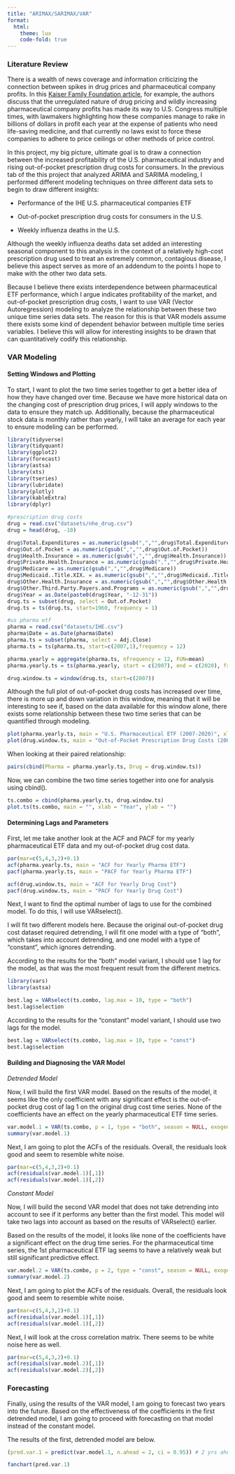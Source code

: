 ```yaml
---
title: "ARIMAX/SARIMAX/VAR"
format: 
  html:
    theme: lux
    code-fold: true
---
```


### Literature Review

There is a wealth of news coverage and information criticizing the connection between spikes in drug prices and pharmaceutical company profits. In this [Kaiser Family Foundation article](https://khn.org/news/sky-high-drug-prices-driven-by-pharma-profits-house-dems-charge/), for example, the authors discuss that the unregulated nature of drug pricing and wildly increasing pharmaceutical company profits has made its way to U.S. Congress multiple times, with lawmakers highlighting how these companies manage to rake in billions of dollars in profit each year at the expense of patients who need life-saving medicine, and that currently no laws exist to force these companies to adhere to price ceilings or other methods of price control.

In this project, my big picture, ultimate goal is to draw a connection between the increased profitability of the U.S. pharmaceutical industry and rising out-of-pocket prescription drug costs for consumers. In the previous tab of the this project that analyzed ARIMA and SARIMA modeling, I performed different modeling techniques on three different data sets to begin to draw different insights:

-   Performance of the IHE U.S. pharmaceutical companies ETF

-   Out-of-pocket prescription drug costs for consumers in the U.S.

-   Weekly influenza deaths in the U.S.

Although the weekly influenza deaths data set added an interesting seasonal component to this analysis in the context of a relatively high-cost prescription drug used to treat an extremely common, contagious disease, I believe this aspect serves as more of an addendum to the points I hope to make with the other two data sets.

Because I believe there exists interdependence between pharmaceutical ETF performance, which I argue indicates profitability of the market, and out-of-pocket prescription drug costs, I want to use VAR (Vector Autoregression) modeling to analyze the relationship between these two unique time series data sets. The reason for this is that VAR models assume there exists some kind of dependent behavior between multiple time series variables. I believe this will allow for interesting insights to be drawn that can quantitatively codify this relationship.

### VAR Modeling

#### Setting Windows and Plotting

To start, I want to plot the two time series together to get a better idea of how they have changed over time. Because we have more historical data on the changing cost of prescription drug prices, I will apply windows to the data to ensure they match up. Additionally, because the pharmaceutical stock data is monthly rather than yearly, I will take an average for each year to ensure modeling can be performed.

```r
library(tidyverse)
library(tidyquant)
library(ggplot2)
library(forecast)
library(astsa) 
library(xts)
library(tseries)
library(lubridate)
library(plotly)
library(kableExtra)
library(dplyr)

#prescription drug costs
drug = read.csv("datasets/nhe_drug.csv")
drug = head(drug, -10)

drug$Total.Expenditures = as.numeric(gsub(",","",drug$Total.Expenditures))
drug$Out.of.Pocket = as.numeric(gsub(",","",drug$Out.of.Pocket))
drug$Health.Insurance = as.numeric(gsub(",","",drug$Health.Insurance))
drug$Private.Health.Insurance = as.numeric(gsub(",","",drug$Private.Health.Insurance))
drug$Medicare = as.numeric(gsub(",","",drug$Medicare))
drug$Medicaid..Title.XIX. = as.numeric(gsub(",","",drug$Medicaid..Title.XIX.))
drug$Other.Health.Insurance = as.numeric(gsub(",","",drug$Other.Health.Insurance))
drug$Other.Third.Party.Payers.and.Programs = as.numeric(gsub(",","",drug$Other.Third.Party.Payers.and.Programs))
drug$Year = as.Date(paste0(drug$Year, "-12-31"))
drug.ts = subset(drug, select = Out.of.Pocket)
drug.ts = ts(drug.ts, start=1960, frequency = 1)

#us pharma etf
pharma = read.csv("datasets/IHE.csv")
pharma$Date = as.Date(pharma$Date)
pharma.ts = subset(pharma, select = Adj.Close)
pharma.ts = ts(pharma.ts, start=c(2007,1),frequency = 12)

```

```r

pharma.yearly = aggregate(pharma.ts, nfrequency = 12, FUN=mean)
pharma.yearly.ts = ts(pharma.yearly, start = c(2007), end = c(2020), frequency = 1)
```

```r
drug.window.ts = window(drug.ts, start=c(2007))
```

Although the full plot of out-of-pocket drug costs has increased over time, there is more up and down variation in this window, meaning that it will be interesting to see if, based on the data available for this window alone, there exists some relationship between these two time series that can be quantified through modeling.

```r

plot(pharma.yearly.ts, main = "U.S. Pharmaceutical ETF (2007-2020)", xlab = "", ylab = "")
plot(drug.window.ts, main = "Out-of-Pocket Prescription Drug Costs (2007-2020)", xlab = "", ylab = "")
```

When looking at their paired relationship:

```r

pairs(cbind(Pharma = pharma.yearly.ts, Drug = drug.window.ts))
```

Now, we can combine the two time series together into one for analysis using cbind().

```r
ts.combo = cbind(pharma.yearly.ts, drug.window.ts)
plot.ts(ts.combo, main = "", xlab = "Year", ylab = "")

```

#### Determining Lags and Parameters

First, let me take another look at the ACF and PACF for my yearly pharmaceutical ETF data and my out-of-pocket drug cost data.

```r
par(mar=c(5,4,3,2)+0.1)
acf(pharma.yearly.ts, main = "ACF for Yearly Pharma ETF")
pacf(pharma.yearly.ts, main = "PACF for Yearly Pharma ETF")

acf(drug.window.ts, main = "ACF for Yearly Drug Cost")
pacf(drug.window.ts, main = "PACF for Yearly Drug Cost")
```

Next, I want to find the optimal number of lags to use for the combined model. To do this, I will use VARselect().

I will fit two different models here. Because the original out-of-pocket drug cost dataset required detrending, I will fit one model with a type of "both", which takes into account detrending, and one model with a type of "constant", which ignores detrending.

According to the results for the "both" model variant, I should use 1 lag for the model, as that was the most frequent result from the different metrics.

```r
library(vars)
library(astsa)

best.lag = VARselect(ts.combo, lag.max = 10, type = "both")
best.lag$selection
```

According to the results for the "constant" model variant, I should use two lags for the model.

```r


best.lag = VARselect(ts.combo, lag.max = 10, type = "const")
best.lag$selection
```

#### Building and Diagnosing the VAR Model

*Detrended Model*

Now, I will build the first VAR model. Based on the results of the model, it seems like the only coefficient with any significant effect is the out-of-pocket drug cost of lag 1 on the original drug cost time series. None of the coefficients have an effect on the yearly pharmaceutical ETF time series.

```r
var.model.1 = VAR(ts.combo, p = 1, type = "both", season = NULL, exogen = NULL)
summary(var.model.1)
```

Next, I am going to plot the ACFs of the residuals. Overall, the residuals look good and seem to resemble white noise.

```r
par(mar=c(5,4,3,2)+0.1)
acf(residuals(var.model.1)[,1])
acf(residuals(var.model.1)[,2])

```

*Constant Model*

Now, I will build the second VAR model that does not take detrending into account to see if it performs any better than the first model. This model will take two lags into account as based on the results of VARselect() earlier.

Based on the results of the model, it looks like none of the coefficients have a significant effect on the drug time series. For the pharmaceutical time series, the 1st pharmaceutical ETF lag seems to have a relatively weak but still significant predictive effect.

```r
var.model.2 = VAR(ts.combo, p = 2, type = "const", season = NULL, exogen = NULL)
summary(var.model.2)
```

Next, I am going to plot the ACFs of the residuals. Overall, the residuals look good and seem to resemble white noise.

```r
par(mar=c(5,4,3,2)+0.1)
acf(residuals(var.model.1)[,1])
acf(residuals(var.model.1)[,2])

```

Next, I will look at the cross correlation matrix. There seems to be white noise here as well.

```r
par(mar=c(5,4,3,2)+0.1)
acf(residuals(var.model.2)[,1])
acf(residuals(var.model.2)[,2])
```

### Forecasting

Finally, using the results of the VAR model, I am going to forecast two years into the future. Based on the effectiveness of the coefficients in the first detrended model, I am going to proceed with forecasting on that model instead of the constant model.

The results of the first, detrended model are below.

```r
(pred.var.1 = predict(var.model.1, n.ahead = 2, ci = 0.95)) # 2 yrs ahead
```

```r
fanchart(pred.var.1)
```
